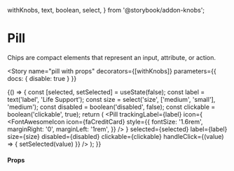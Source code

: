   withKnobs,
  text,
  boolean,
  select,
} from '@storybook/addon-knobs';


<Meta title="Components/Pill" />

# Pill

Chips are compact elements that represent an input, attribute, or action.

<Preview>
  <Story name="pill">
    <DemoContainer>
      <Pill label="Pill Component" trackingLabel="Pill Component" />
    </DemoContainer>
  </Story>
</Preview>

<Story
  name="pill with props"
  decorators={[withKnobs]}
  parameters={{ docs: { disable: true } }}
>
  {() => {
    const [selected, setSelected] = useState(false);
    const label = text('label', 'Life Support');
    const size = select('size', ['medium', 'small'], 'medium');
    const disabled = boolean('disabled', false);
    const clickable = boolean('clickable', true);
    return (
      <DemoContainer>
        <Pill
          trackingLabel={label}
          icon={
            <FontAwesomeIcon
              icon={faCreditCard}
              style={{
                fontSize: '1.6rem',
                marginRight: '0',
                marginLeft: '1rem',
              }}
            />
          }
          selected={selected}
          label={label}
          size={size}
          disabled={disabled}
          clickable={clickable}
          handleClick={(value) => { setSelected(value) }}
        />
      </DemoContainer>
    );
  }}
</Story>

#### Props

<Props of={Pill} />
